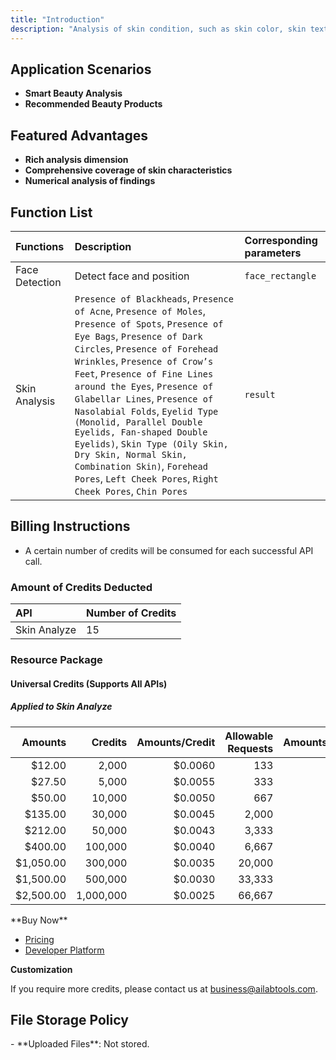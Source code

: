 ```yaml
---
title: "Introduction"
description: "Analysis of skin condition, such as skin color, skin texture, double eyelids, eye bags, dark circles, wrinkles, acne, spots, etc."
---
```


## Application Scenarios

- **Smart Beauty Analysis**
- **Recommended Beauty Products**

## Featured Advantages

- **Rich analysis dimension**
- **Comprehensive coverage of skin characteristics**
- **Numerical analysis of findings**

## Function List

| Functions      | Description                                                                                                                                                                                                                                                                                                                                                                                                                                                                                                                                                                                                                                                             | Corresponding parameters |
|:---------------|:------------------------------------------------------------------------------------------------------------------------------------------------------------------------------------------------------------------------------------------------------------------------------------------------------------------------------------------------------------------------------------------------------------------------------------------------------------------------------------------------------------------------------------------------------------------------------------------------------------------------------------------------------------------------|:-------------------------|
| Face Detection | Detect face and position                                                                                                                                                                                                                                                                                                                                                                                                                                                                                                                                                                                                                                                | `face_rectangle`         |
| Skin Analysis  | `Presence of Blackheads`, `Presence of Acne`, `Presence of Moles`, `Presence of Spots`, `Presence of Eye Bags`, `Presence of Dark Circles`, `Presence of Forehead Wrinkles`, `Presence of Crow’s Feet`, `Presence of Fine Lines around the Eyes`, `Presence of Glabellar Lines`, `Presence of Nasolabial Folds`, `Eyelid Type (Monolid, Parallel Double Eyelids, Fan-shaped Double Eyelids)`, `Skin Type (Oily Skin, Dry Skin, Normal Skin, Combination Skin)`, `Forehead Pores`, `Left Cheek Pores`, `Right Cheek Pores`, `Chin Pores` | `result`                 |

<SkinAnalysisContrast />

## Billing Instructions

- A certain number of credits will be consumed for each successful API call.

### Amount of Credits Deducted

| API          | Number of Credits |
|:-------------|:------------------|
| Skin Analyze | 15                |

### Resource Package

#### Universal Credits (Supports All APIs)

##### Applied to Skin Analyze

|   Amounts |   Credits | Amounts/Credit | Allowable Requests | Amounts/Request |
|----------:|----------:|---------------:|-------------------:|----------------:|
|    $12.00 |     2,000 |        $0.0060 |                133 |         $0.0900 |
|    $27.50 |     5,000 |        $0.0055 |                333 |         $0.0825 |
|    $50.00 |    10,000 |        $0.0050 |                667 |         $0.0750 |
|   $135.00 |    30,000 |        $0.0045 |              2,000 |         $0.0675 |
|   $212.00 |    50,000 |        $0.0043 |              3,333 |         $0.0645 |
|   $400.00 |   100,000 |        $0.0040 |              6,667 |         $0.0600 |
| $1,050.00 |   300,000 |        $0.0035 |             20,000 |         $0.0525 |
| $1,500.00 |   500,000 |        $0.0030 |             33,333 |         $0.0450 |
| $2,500.00 | 1,000,000 |        $0.0025 |             66,667 |         $0.0375 |

<Tip>
**Buy Now**

- <a href="https://www.ailabtools.com/price?tab=developer" target="_blank">Pricing</a>
- <a href="https://www.ailabtools.com/developer-platform" target="_blank">Developer Platform</a>

**Customization**

If you require more credits, please contact us at <a href="mailto:business@ailabtools.com">business@ailabtools.com</a>.
</Tip>

## File Storage Policy
<Tip>
- **Uploaded Files**: Not stored.
</Tip>
